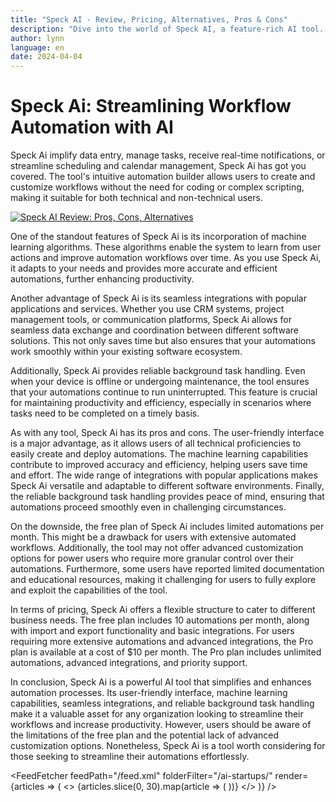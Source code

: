 ```yaml
---
title: "Speck AI - Review, Pricing, Alternatives, Pros & Cons"
description: "Dive into the world of Speck AI, a feature-rich AI tool. Learn about its features, pricing, and how it's making an impact. Don't miss out!"
author: lynn
language: en
date: 2024-04-04
---
```


# Speck Ai: Streamlining Workflow Automation with AI
        
Speck Ai implify data entry, manage tasks, receive real-time notifications, or streamline scheduling and calendar management, Speck Ai has got you covered. The tool's intuitive automation builder allows users to create and customize workflows without the need for coding or complex scripting, making it suitable for both technical and non-technical users.


<BlogHeader />


[![Speck AI Review: Pros, Cons, Alternatives](/ai-startups/speck-ai.png)](https://speck.bot/pricing)



One of the standout features of Speck Ai is its incorporation of machine learning algorithms. These algorithms enable the system to learn from user actions and improve automation workflows over time. As you use Speck Ai, it adapts to your needs and provides more accurate and efficient automations, further enhancing productivity.

Another advantage of Speck Ai is its seamless integrations with popular applications and services. Whether you use CRM systems, project management tools, or communication platforms, Speck Ai allows for seamless data exchange and coordination between different software solutions. This not only saves time but also ensures that your automations work smoothly within your existing software ecosystem.

Additionally, Speck Ai provides reliable background task handling. Even when your device is offline or undergoing maintenance, the tool ensures that your automations continue to run uninterrupted. This feature is crucial for maintaining productivity and efficiency, especially in scenarios where tasks need to be completed on a timely basis.

As with any tool, Speck Ai has its pros and cons. The user-friendly interface is a major advantage, as it allows users of all technical proficiencies to easily create and deploy automations. The machine learning capabilities contribute to improved accuracy and efficiency, helping users save time and effort. The wide range of integrations with popular applications makes Speck Ai versatile and adaptable to different software environments. Finally, the reliable background task handling provides peace of mind, ensuring that automations proceed smoothly even in challenging circumstances.

On the downside, the free plan of Speck Ai includes limited automations per month. This might be a drawback for users with extensive automated workflows. Additionally, the tool may not offer advanced customization options for power users who require more granular control over their automations. Furthermore, some users have reported limited documentation and educational resources, making it challenging for users to fully explore and exploit the capabilities of the tool.

In terms of pricing, Speck Ai offers a flexible structure to cater to different business needs. The free plan includes 10 automations per month, along with import and export functionality and basic integrations. For users requiring more extensive automations and advanced integrations, the Pro plan is available at a cost of $10 per month. The Pro plan includes unlimited automations, advanced integrations, and priority support.

In conclusion, Speck Ai is a powerful AI tool that simplifies and enhances automation processes. Its user-friendly interface, machine learning capabilities, seamless integrations, and reliable background task handling make it a valuable asset for any organization looking to streamline their workflows and increase productivity. However, users should be aware of the limitations of the free plan and the potential lack of advanced customization options. Nonetheless, Speck Ai is a tool worth considering for those seeking to streamline their automations effortlessly.


<AdComponent />


<FeedFetcher feedPath="/feed.xml" folderFilter="/ai-startups/" render={articles => (
    <>
        <Cards>
            {articles.slice(0, 30).map(article => (
                <Card key={article.link} title={article.title} href={article.link} />
            ))}
        </Cards>
    </>
)} />

